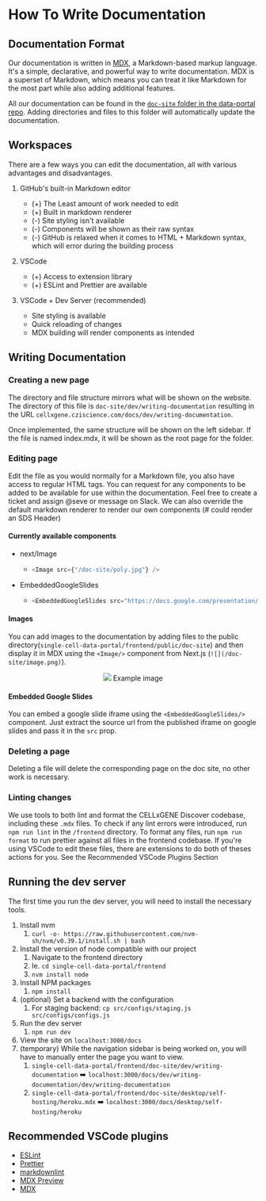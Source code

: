 # How To Write Documentation

## Documentation Format

Our documentation is written in [MDX](https://mdxjs.com/), a Markdown-based markup language. It's a simple, declarative, and powerful way to write documentation. MDX is a superset of Markdown, which means you can treat it like Markdown for the most part while also adding additional features.

All our documentation can be found in the [`doc-site` folder in the data-portal repo](https://github.com/chanzuckerberg/single-cell-data-portal/tree/main/frontend/doc-site). Adding directories and files to this folder will automatically update the documentation.

## Workspaces

There are a few ways you can edit the documentation, all with various advantages and disadvantages.

1. GitHub's built-in Markdown editor
   - (+) The Least amount of work needed to edit
   - (+) Built in markdown renderer
   - (-) Site styling isn't available
   - (-) Components will be shown as their raw syntax
   - (-) GitHub is relaxed when it comes to HTML + Markdown syntax, which will error during the building process
1. VSCode

   - (+) Access to extension library
   - (+) ESLint and Prettier are available

1. VSCode + Dev Server (recommended)
   - Site styling is available
   - Quick reloading of changes
   - MDX building will render components as intended

## Writing Documentation

### Creating a new page

The directory and file structure mirrors what will be shown on the website.
The directory of this file is `doc-site/dev/writing-documentation` resulting in the URL `cellxgene.cziscience.com/docs/dev/writing-documentation`.

Once implemented, the same structure will be shown on the left sidebar. If the file is named index.mdx, it will be shown as the root page for the folder.

### Editing page

Edit the file as you would normally for a Markdown file, you also have access to regular HTML tags.
You can request for any components to be added to be available for use within the documentation. Feel free to create a ticket and assign @seve or message on Slack.
We can also override the default markdown renderer to render our own components (# could render an SDS Header)

#### Currently available components

- next/Image

  - ```typescript
    <Image src={"/doc-site/poly.jpg"} />
    ```

- EmbeddedGoogleSlides

  - ```typescript
    <EmbeddedGoogleSlides src="https://docs.google.com/presentation/d/e/2PACX-1vQzA99mYecRu0Y5v--QsUCAuoTJFxo7VIhApCB-E669-00KCKww8AumBZcX0pwV41qHIuLRTsL7AckB/embed?start=false&loop=true&delayms=3000" />
    ```

#### Images

You can add images to the documentation by adding files to the public directory(`single-cell-data-portal/frontend/public/doc-site`) and then display it in MDX using the `<Image/>` component from Next.js (`![](/doc-site/image.png)`).

<div align="center">
  <Image src={"/doc-site/poly.jpg"} />
  Example image
</div>

#### Embedded Google Slides

You can embed a google slide iframe using the `<EmbeddedGoogleSlides/>` component. Just extract the source url from the published iframe on google slides and pass it in the `src` prop.

<EmbeddedGoogleSlides src="https://docs.google.com/presentation/d/e/2PACX-1vQzA99mYecRu0Y5v--QsUCAuoTJFxo7VIhApCB-E669-00KCKww8AumBZcX0pwV41qHIuLRTsL7AckB/embed?start=false&loop=true&delayms=3000" />

### Deleting a page

Deleting a file will delete the corresponding page on the doc site, no other work is necessary.

### Linting changes

We use tools to both lint and format the CELLxGENE Discover codebase, including these `.mdx` files. To check if any lint errors were introduced, run `npm run lint` in the `/frontend` directory. To format any files, run `npm run format` to run prettier against all files in the frontend codebase. If you're using VSCode to edit these files, there are extensions to do both of theses actions for you. <NextLink href="/docs/.dev/01__writing-documentation#recommended-vscode-plugins">See the Recommended VSCode Plugins Section</NextLink>

## Running the dev server

The first time you run the dev server, you will need to install the necessary tools.

1. Install nvm
   1. `curl -o- https://raw.githubusercontent.com/nvm-sh/nvm/v0.39.1/install.sh | bash`
1. Install the version of node compatible with our project
   1. Navigate to the frontend directory
   1. Ie. `cd single-cell-data-portal/frontend`
   1. `nvm install node`
1. Install NPM packages
   1. `npm install`
1. (optional) Set a backend with the configuration
   1. For staging backend: `cp src/configs/staging.js src/configs/configs.js`
1. Run the dev server
   1. `npm run dev`
1. View the site on `localhost:3000/docs`
1. (temporary) While the navigation sidebar is being worked on, you will have to manually enter the page you want to view.
   1. `single-cell-data-portal/frontend/doc-site/dev/writing-documentation` ➡️ `localhost:3000/docs/dev/writing-documentation/dev/writing-documentation`
   1. `single-cell-data-portal/frontend/doc-site/desktop/self-hosting/heroku.mdx` ➡️ `localhost:3000/docs/desktop/self-hosting/heroku`

## Recommended VSCode plugins

- [ESLint](https://marketplace.visualstudio.com/items?itemName=dbaeumer.vscode-eslint)
- [Prettier](https://marketplace.visualstudio.com/items?itemName=esbenp.prettier-vscode)
- [markdownlint](https://marketplace.visualstudio.com/items?itemName=DavidAnson.vscode-markdownlint)
- [MDX Preview](https://marketplace.visualstudio.com/items?itemName=xyc.vscode-mdx-preview)
- [MDX](https://marketplace.visualstudio.com/items?itemName=silvenon.mdx)
